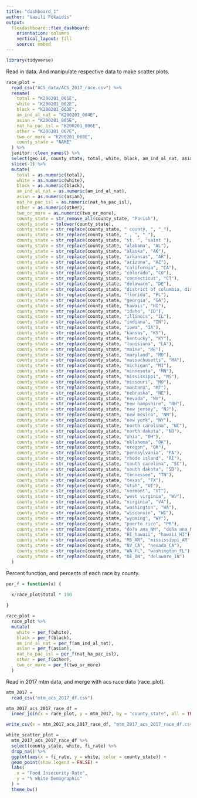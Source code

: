 ```yaml
---
title: "dashboard_1"
author: "Vasili Fokaidis"
output: 
  flexdashboard::flex_dashboard:
    orientation: columns
    vertical_layout: fill
    source: embed
---
```


```r
library(tidyverse)


```

Read in data. And manipulate respective data to make scatter plots.

```r
race_plot = 
  read_csv("ACS_data/ACS_2017_race.csv") %>%
  rename(
    total = "K200201_001E",
    white = "K200201_002E",
    black = "K200201_003E",
    am_ind_al_nat = "K200201_004E",
    asian = "K200201_005E",
    nat_ha_pac_isl = "K200201_006E",
    other = "K200201_007E",
    two_or_more = "K200201_008E",
    county_state = "NAME"
  ) %>%
  janitor::clean_names() %>%
  select(geo_id, county_state, total, white, black, am_ind_al_nat, asian, nat_ha_pac_isl, other, two_or_more) %>%
  slice(-1) %>%
  mutate(
    total = as.numeric(total),
    white = as.numeric(white),
    black = as.numeric(black),
    am_ind_al_nat = as.numeric(am_ind_al_nat),
    asian = as.numeric(asian),
    nat_ha_pac_isl = as.numeric(nat_ha_pac_isl), 
    other = as.numeric(other),
    two_or_more = as.numeric(two_or_more),
    county_state = str_remove_all(county_state, "Parish"),
    county_state = tolower(county_state),
    county_state = str_replace(county_state, " county, ", "_"),
    county_state = str_replace(county_state, " , ", "_"),
    county_state = str_replace(county_state, "st. ", "saint "),
    county_state = str_replace(county_state, "alabama", "AL"),
    county_state = str_replace(county_state, "alaska", "AK"),
    county_state = str_replace(county_state, "arkansas", "AR"),
    county_state = str_replace(county_state, "arizona", "AZ"),
    county_state = str_replace(county_state, "california", "CA"),
    county_state = str_replace(county_state, "colorado", "CO"),
    county_state = str_replace(county_state, "connecticut", "CT"),
    county_state = str_replace(county_state, "delaware", "DE"),
    county_state = str_replace(county_state, "district of columbia, district of columbia", "district of columbia_DC"),
    county_state = str_replace(county_state, "florida", "FL"),
    county_state = str_replace(county_state, "georgia", "GA"),
    county_state = str_replace(county_state, "hawaii", "HI"),
    county_state = str_replace(county_state, "idaho", "ID"),
    county_state = str_replace(county_state, "illinois", "IL"),
    county_state = str_replace(county_state, "indiana", "IN"),
    county_state = str_replace(county_state, "iowa", "IA"),
    county_state = str_replace(county_state, "kansas", "KS"),
    county_state = str_replace(county_state, "kentucky", "KY"),
    county_state = str_replace(county_state, "louisiana", "LA"),
    county_state = str_replace(county_state, "maine", "ME"),
    county_state = str_replace(county_state, "maryland", "MD"),
    county_state = str_replace(county_state, "massachusetts", "MA"),
    county_state = str_replace(county_state, "michigan", "MI"),
    county_state = str_replace(county_state, "minnesota", "MN"),
    county_state = str_replace(county_state, "mississippi", "MS"),
    county_state = str_replace(county_state, "missouri", "MO"),
    county_state = str_replace(county_state, "montana", "MT"),
    county_state = str_replace(county_state, "nebraska", "NE"),
    county_state = str_replace(county_state, "nevada", "NV"),
    county_state = str_replace(county_state, "new hampshire", "NH"),
    county_state = str_replace(county_state, "new jersey", "NJ"),
    county_state = str_replace(county_state, "new mexico", "NM"),
    county_state = str_replace(county_state, "new york", "NY"),
    county_state = str_replace(county_state, "north carolina", "NC"),
    county_state = str_replace(county_state, "north dakota", "ND"),
    county_state = str_replace(county_state, "ohia", "OH"),
    county_state = str_replace(county_state, "oklahoma", "OK"),
    county_state = str_replace(county_state, "oregon", "OR"),
    county_state = str_replace(county_state, "pennsylvania", "PA"),
    county_state = str_replace(county_state, "rhode island", "RI"),
    county_state = str_replace(county_state, "south carolina", "SC"),
    county_state = str_replace(county_state, "south dakota", "SD"),
    county_state = str_replace(county_state, "tennessee", "TN"),
    county_state = str_replace(county_state, "texas", "TX"),
    county_state = str_replace(county_state, "utah", "UT"),
    county_state = str_replace(county_state, "vermont", "VT"),
    county_state = str_replace(county_state, "west virginia", "WV"),
    county_state = str_replace(county_state, "virginia", "VA"),
    county_state = str_replace(county_state, "washington", "WA"),
    county_state = str_replace(county_state, "wisconsin", "WI"),
    county_state = str_replace(county_state, "wyoming", "WY"),
    county_state = str_replace(county_state, "puerto rico", "PR"),
    county_state = str_replace(county_state, "do?a ana_NM", "doña ana_NM"),
    county_state = str_replace(county_state, "HI_hawaii", "hawaii_HI"),
    county_state = str_replace(county_state, "MS_AR", "mississippi_AR"),
    county_state = str_replace(county_state, "NV_CA", "nevada_CA"),
    county_state = str_replace(county_state, "WA_FL", "washington_FL"),
    county_state = str_replace(county_state, "DE_IN", "delaware_IN")
  )
```

Percent function, and percents of each race by county.

```r
per_f = function(x) {

  x/race_plot$total * 100
  
}

race_plot = 
  race_plot %>%
  mutate(
    white = per_f(white),
    black = per_f(black),
    am_ind_al_nat = per_f(am_ind_al_nat),
    asian = per_f(asian),
    nat_ha_pac_isl = per_f(nat_ha_pac_isl),
    other = per_f(other),
    two_or_more = per_f(two_or_more)
  )
```

Read in 2017 mtm data, and merge with acs race data (race_plot).

```r
mtm_2017 = 
  read_csv("mtm_acs_2017_df.csv")

mtm_2017_acs_2017_race_df = 
  inner_join(x = race_plot, y = mtm_2017, by = "county_state", all = TRUE)

write_csv(x = mtm_2017_acs_2017_race_df, "mtm_2017_acs_2017_race_df.csv")
```


```r
white_scatter_plot = 
  mtm_2017_acs_2017_race_df %>%
  select(county_state, white, fi_rate) %>%
  drop_na() %>%
  ggplot(aes(x = fi_rate, y = white, color = county_state)) + 
  geom_point(show.legend = FALSE) +
  labs(
    x = "Food Insecurity Rate",
    y = "% White Demographic"
  ) +
  theme_bw()
```
